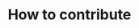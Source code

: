 ---
title: How to contribute
description: Wanna contribute to `@remix-pwa/sw`? Here's how to get started.
slug: /sw/how-to-contribute
section: Contributing
position: 1
---